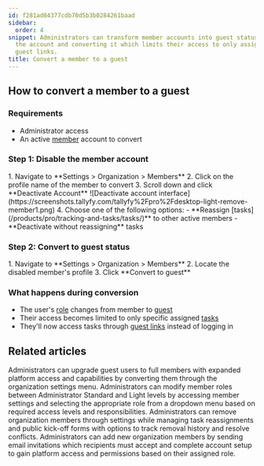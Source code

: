 ```yaml
---
id: f281ad04377cdb70d5b3b0284261baad
sidebar:
  order: 4
snippet: Administrators can transform member accounts into guest status by deactivating
  the account and converting it which limits their access to only assigned tasks through
  guest links.
title: Convert a member to a guest
---
```



## How to convert a member to a guest

### Requirements
- Administrator access
- An active [member](/products/pro/documenting/members/) account to convert

### Step 1: Disable the member account

<Steps>
1. Navigate to **Settings > Organization > Members**
2. Click on the profile name of the member to convert
3. Scroll down and click **Deactivate Account**
   ![Deactivate account interface](https://screenshots.tallyfy.com/tallyfy%2Fpro%2Fdesktop-light-remove-member1.png)
4. Choose one of the following options:
   - **Reassign [tasks](/products/pro/tracking-and-tasks/tasks/)** to other active members
   - **Deactivate without reassigning** tasks
</Steps>

### Step 2: Convert to guest status

<Steps>
1. Navigate to **Settings > Organization > Members**
2. Locate the disabled member's profile
3. Click **Convert to guest**
</Steps>

### What happens during conversion
- The user's [role](/products/pro/documenting/members/) changes from member to [guest](/products/pro/documenting/guests/)
- Their access becomes limited to only specific assigned [tasks](/products/pro/tracking-and-tasks/tasks/)
- They'll now access tasks through [guest links](/products/pro/documenting/guests/how-to-find-a-guest-task-link-in-tallyfy/) instead of logging in


## Related articles
<CardGrid>
<LinkTitleCard header="<b>Guests > Convert a guest into a member</b>" href="/products/pro/documenting/guests/convert_guest_into_member/" > Administrators can upgrade guest users to full members with expanded platform access and capabilities by converting them through the organization settings menu. </LinkTitleCard>
<LinkTitleCard header="<b>Members > Change the role of a member</b>" href="/products/pro/documenting/members/how-can-i-change-a-members-role-in-tallyfy/" > Administrators can modify member roles between Administrator Standard and Light levels by accessing member settings and selecting the appropriate role from a dropdown menu based on required access levels and responsibilities. </LinkTitleCard>
<LinkTitleCard header="<b>Members > How to remove a member</b>" href="/products/pro/documenting/members/how-can-i-remove-a-member-from-my-tallyfy-organization/" > Administrators can remove organization members through settings while managing task reassignments and public kick-off forms with options to track removal history and resolve conflicts. </LinkTitleCard>
<LinkTitleCard header="<b>Members > Invite and activate members</b>" href="/products/pro/documenting/members/how-to-invite-and-activate-members-on-tallyfy/" > Administrators can add new organization members by sending email invitations which recipients must accept and complete account setup to gain platform access and permissions based on their assigned role. </LinkTitleCard>
</CardGrid>